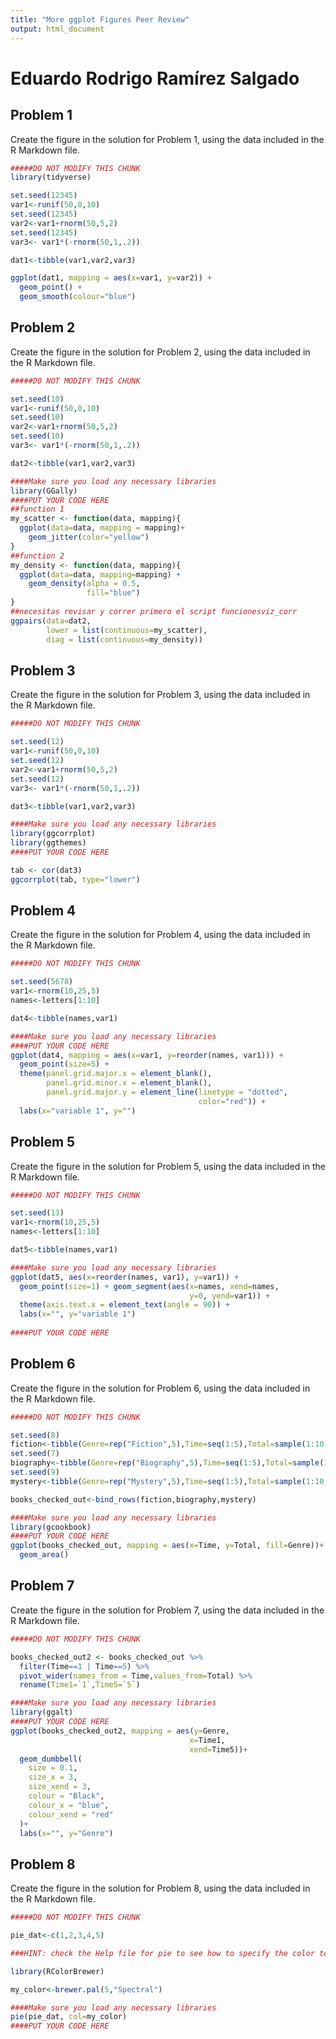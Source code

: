 ```yaml
---
title: "More ggplot Figures Peer Review"
output: html_document
---
```

# Eduardo Rodrigo Ramírez Salgado

## Problem 1

Create the figure in the solution for Problem 1, using the data included in the R Markdown file.

```r

#####DO NOT MODIFY THIS CHUNK
library(tidyverse)

set.seed(12345)
var1<-runif(50,0,10)
set.seed(12345)
var2<-var1+rnorm(50,5,2)
set.seed(12345)
var3<- var1*(-rnorm(50,1,.2))

dat1<-tibble(var1,var2,var3)


```



```r
ggplot(dat1, mapping = aes(x=var1, y=var2)) + 
  geom_point() +
  geom_smooth(colour="blue")
```

## Problem 2

Create the figure in the solution for Problem 2, using the data included in the R Markdown file.

```r

#####DO NOT MODIFY THIS CHUNK

set.seed(10)
var1<-runif(50,0,10)
set.seed(10)
var2<-var1+rnorm(50,5,2)
set.seed(10)
var3<- var1*(-rnorm(50,1,.2))

dat2<-tibble(var1,var2,var3)
```


```r
####Make sure you load any necessary libraries
library(GGally)
####PUT YOUR CODE HERE
##function 1
my_scatter <- function(data, mapping){
  ggplot(data=data, mapping = mapping)+
    geom_jitter(color="yellow")
}
##function 2 
my_density <- function(data, mapping){
  ggplot(data=data, mapping=mapping) +
    geom_density(alpha = 0.5, 
                 fill="blue")
}
##necesitas revisar y correr primero el script funcionesviz_corr
ggpairs(data=dat2, 
        lower = list(continuous=my_scatter),
        diag = list(continuous=my_density))

```

## Problem 3

Create the figure in the solution for Problem 3, using the data included in the R Markdown file.

```r

#####DO NOT MODIFY THIS CHUNK

set.seed(12)
var1<-runif(50,0,10)
set.seed(12)
var2<-var1+rnorm(50,5,2)
set.seed(12)
var3<- var1*(-rnorm(50,1,.2))

dat3<-tibble(var1,var2,var3)
```

```r

####Make sure you load any necessary libraries
library(ggcorrplot)
library(ggthemes)
####PUT YOUR CODE HERE

tab <- cor(dat3)
ggcorrplot(tab, type="lower")

```

## Problem 4

Create the figure in the solution for Problem 4, using the data included in the R Markdown file.

```r

#####DO NOT MODIFY THIS CHUNK

set.seed(5678)
var1<-rnorm(10,25,5)
names<-letters[1:10]

dat4<-tibble(names,var1)
```

```r

####Make sure you load any necessary libraries
####PUT YOUR CODE HERE
ggplot(dat4, mapping = aes(x=var1, y=reorder(names, var1))) + 
  geom_point(size=5) +
  theme(panel.grid.major.x = element_blank(),
        panel.grid.minor.x = element_blank(),
        panel.grid.major.y = element_line(linetype = "dotted",
                                          color="red")) +
  labs(x="variable 1", y="")
```

## Problem 5

Create the figure in the solution for Problem 5, using the data included in the R Markdown file.

```r

#####DO NOT MODIFY THIS CHUNK

set.seed(13)
var1<-rnorm(10,25,5)
names<-letters[1:10]

dat5<-tibble(names,var1)
```

```r


####Make sure you load any necessary libraries
ggplot(dat5, aes(x=reorder(names, var1), y=var1)) +
  geom_point(size=1) + geom_segment(aes(x=names, xend=names,
                                        y=0, yend=var1)) +
  theme(axis.text.x = element_text(angle = 90)) + 
  labs(x="", y="variable 1")
  
####PUT YOUR CODE HERE

```

## Problem 6

Create the figure in the solution for Problem 6, using the data included in the R Markdown file.

```r

#####DO NOT MODIFY THIS CHUNK

set.seed(8)
fiction<-tibble(Genre=rep("Fiction",5),Time=seq(1:5),Total=sample(1:10,5))
set.seed(7)
biography<-tibble(Genre=rep("Biography",5),Time=seq(1:5),Total=sample(1:10,5))
set.seed(9)
mystery<-tibble(Genre=rep("Mystery",5),Time=seq(1:5),Total=sample(1:10,5))

books_checked_out<-bind_rows(fiction,biography,mystery)
```

```r


####Make sure you load any necessary libraries
library(gcookbook)
####PUT YOUR CODE HERE
ggplot(books_checked_out, mapping = aes(x=Time, y=Total, fill=Genre))+
  geom_area()
```

## Problem 7

Create the figure in the solution for Problem 7, using the data included in the R Markdown file.

```r

#####DO NOT MODIFY THIS CHUNK

books_checked_out2 <- books_checked_out %>%
  filter(Time==1 | Time==5) %>%
  pivot_wider(names_from = Time,values_from=Total) %>%
  rename(Time1=`1`,Time5=`5`)
```
   
```r


####Make sure you load any necessary libraries
library(ggalt)
####PUT YOUR CODE HERE
ggplot(books_checked_out2, mapping = aes(y=Genre, 
                                        x=Time1,
                                        xend=Time5))+
  geom_dumbbell(
    size = 0.1,
    size_x = 3, 
    size_xend = 3,
    colour = "Black", 
    colour_x = "blue", 
    colour_xend = "red"
  )+ 
  labs(x="", y="Genre")

```

## Problem 8

Create the figure in the solution for Problem 8, using the data included in the R Markdown file.

```r

#####DO NOT MODIFY THIS CHUNK

pie_dat<-c(1,2,3,4,5)
```

```r


###HINT: check the Help file for pie to see how to specify the color to the my_color palette

library(RColorBrewer)

my_color<-brewer.pal(5,"Spectral")

####Make sure you load any necessary libraries
pie(pie_dat, col=my_color)
####PUT YOUR CODE HERE

```


